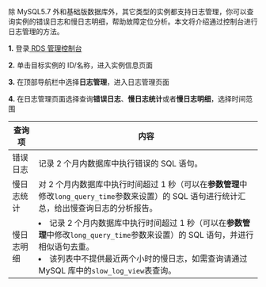 除 MySQL5.7 外和基础版数据库外，其它类型的实例都支持日志管理，你可以查询实例的错误日志和慢日志明细，帮助故障定位分析。本文将介绍通过控制台进行日志管理的方法。

**1.** 登录[ RDS 管理控制台](https://portal.qiniu.com/qvm/db/rds)

**2.** 单击目标实例的 ID/名称，进入实例信息页面

**3.** 在顶部导航栏中选择**日志管理**，进入日志管理页面

**4.** 在日志管理页面选择查询**错误日志**、**慢日志统计**或者**慢日志明细**，选择时间范围

| 查询项 | 内容 |
| ------ | ------- |
| 错误日志 | 记录 2 个月内数据库中执行错误的 SQL 语句。|
| 慢日志统计 | 对 2 个月内数据库中执行时间超过 1 秒（可以在**参数管理**中修改`long_query_time`参数来设置）的 SQL 语句进行统计汇总，给出慢查询日志的分析报告。 |
| 慢日志明细 |  <li> 记录 2 个月内数据库中执行时间超过 1 秒（可以在**参数管理**中修改`long_query_time`参数来设置）的 SQL 语句，并进行相似语句去重。</li> <li> 该列表中不提供最近两个小时的慢日志，如需查询请通过 MySQL 库中的`slow_log_view`表查询。</li> |